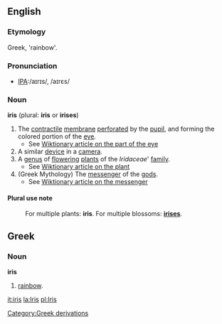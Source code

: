 ==English==

===Etymology===
Greek, 'rainbow'.

===Pronunciation===
*[[w:International Phonetic Alphabet|IPA]]:/aɪrɪs/, /aɪrɛs/

===Noun===
'''iris''' (plural: '''iris''' or '''irises''')
#The [[contractile]] [[membrane]] [[perforate]]d by the [[pupil]], and forming the colored portion of the [[eye]].
#* See [[w:Iris (anatomy)|Wiktionary article on the part of the eye]]
#A similar [[device]] in a [[camera]].
#A [[genus]] of [[flower]]ing [[plant]]s of the ''Iridaceae''' [[family]].
#* See [[w:Iris (plant)|Wiktionary article on the plant]]
#(Greek Mythology) The [[messenger]] of the [[gods]].
#* See [[w:Iris (mythology)|Wiktionary article on the messenger]]

====Plural use note====
:For multiple plants: '''iris'''.  For multiple blossoms: '''[[irises]]'''.

==Greek==

===Noun===
'''iris'''
# [[rainbow]].

[[it:iris]]
[[la:Iris]]
[[pl:Iris]]
[[Category:Greek derivations]]